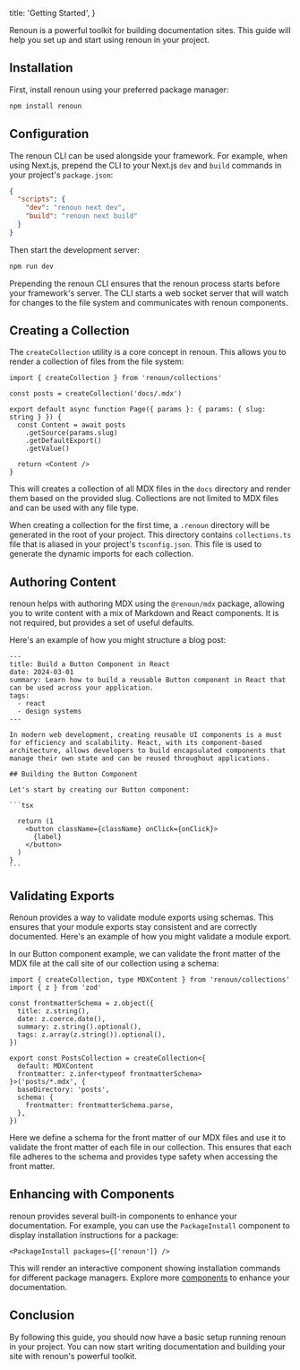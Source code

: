   title: 'Getting Started',
}

Renoun is a powerful toolkit for building documentation sites. This guide will help you set up and start using renoun in your project.

## Installation

First, install renoun using your preferred package manager:

```bash
npm install renoun
```

## Configuration

The renoun CLI can be used alongside your framework. For example, when using Next.js, prepend the CLI to your Next.js `dev` and `build` commands in your project's `package.json`:

```json
{
  "scripts": {
    "dev": "renoun next dev",
    "build": "renoun next build"
  }
}
```

Then start the development server:

```bash
npm run dev
```

Prepending the renoun CLI ensures that the renoun process starts before your framework's server. The CLI starts a web socket server that will watch for changes to the file system and communicates with renoun components.

## Creating a Collection

The `createCollection` utility is a core concept in renoun. This allows you to render a collection of files from the file system:

```tsx
import { createCollection } from 'renoun/collections'

const posts = createCollection('docs/.mdx')

export default async function Page({ params }: { params: { slug: string } }) {
  const Content = await posts
    .getSource(params.slug)
    .getDefaultExport()
    .getValue()

  return <Content />
}
```

This will creates a collection of all MDX files in the `docs` directory and render them based on the provided slug. Collections are not limited to MDX files and can be used with any file type.

When creating a collection for the first time, a `.renoun` directory will be generated in the root of your project. This directory contains `collections.ts` file that is aliased in your project's `tsconfig.json`. This file is used to generate the dynamic imports for each collection.

## Authoring Content

renoun helps with authoring MDX using the `@renoun/mdx` package, allowing you to write content with a mix of Markdown and React components. It is not required, but provides a set of useful defaults.

Here's an example of how you might structure a blog post:

````mdx
---
title: Build a Button Component in React
date: 2024-03-01
summary: Learn how to build a reusable Button component in React that can be used across your application.
tags:
  - react
  - design systems
---

In modern web development, creating reusable UI components is a must for efficiency and scalability. React, with its component-based architecture, allows developers to build encapsulated components that manage their own state and can be reused throughout applications.

## Building the Button Component

Let's start by creating our Button component:

```tsx

  return (1
    <button className={className} onClick={onClick}>
      {label}
    </button>
  )
}
```
````

## Validating Exports

Renoun provides a way to validate module exports using schemas. This ensures that your module exports stay consistent and are correctly documented. Here's an example of how you might validate a module export.

In our Button component example, we can validate the front matter of the MDX file at the call site of our collection using a schema:

```tsx
import { createCollection, type MDXContent } from 'renoun/collections'
import { z } from 'zod'

const frontmatterSchema = z.object({
  title: z.string(),
  date: z.coerce.date(),
  summary: z.string().optional(),
  tags: z.array(z.string()).optional(),
})

export const PostsCollection = createCollection<{
  default: MDXContent
  frontmatter: z.infer<typeof frontmatterSchema>
}>('posts/*.mdx', {
  baseDirectory: 'posts',
  schema: {
    frontmatter: frontmatterSchema.parse,
  },
})
```

Here we define a schema for the front matter of our MDX files and use it to validate the front matter of each file in our collection. This ensures that each file adheres to the schema and provides type safety when accessing the front matter.

## Enhancing with Components

renoun provides several built-in components to enhance your documentation. For example, you can use the `PackageInstall` component to display installation instructions for a package:

```tsx
<PackageInstall packages={['renoun']} />
```

This will render an interactive component showing installation commands for different package managers. Explore more [components](/components) to enhance your documentation.

## Conclusion

By following this guide, you should now have a basic setup running renoun in your project. You can now start writing documentation and building your site with renoun's powerful toolkit.
